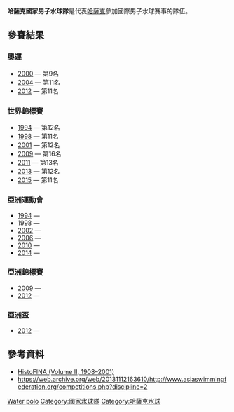 {{Infobox national water polo team
| Name               = 哈薩克
| Nickname           = 
| Image              = 
| Image_size         = 
| Image_label        = 
| Association        = 
| Confederation      = [[亞洲游泳總會|AASF]] (亞洲)
| Coach              = [[Sergey_Drozdov|Sergey Drozdov]]
| Asst Coach         = Alexandr Shvedov
| Captain            = [[Sergey_Gubarev|Sergey Gubarev]]
| Most caps          = 
| Top scorer         = 
| Home Stadium       = 
| FINA Trigramme     = KAZ
| First game         = 
| Largest win        = 
| Largest loss       = 
| Olympics apps      = 2
| Olympics first     = 2000
| Olympics best      = 第9名 ([[2000年夏季奧林匹克運動會水球比賽|2000]])
| World champ apps   = 7
| World champ first  = 1994
| World champ best   = 第11名 ([[1998年世界游泳錦標賽水球比賽男子賽事|1998]], [[2015年世界游泳錦標賽水球比賽男子賽事|2015]])
| World league apps  = 3
| World league first = 2010
| World league best  = 第5名 ([[2012年世界男子水球聯賽|2012]])
| Regional name      = [[亞洲運動會水球比賽|亞洲運動會]]
| Regional cup apps  = 5
| Regional cup first = [[1994年亞洲運動會水球比賽|1994]]
| Regional cup best  = {{gold01}} ([[1994年亞洲運動會水球比賽|1994]], [[1998年亞洲運動會水球比賽|1998]], [[2002年亞洲運動會水球比賽|2002]], [[2010年亞洲運動會水球比賽|2010]])
| 2ndRegional name      = 
| 2ndRegional cup apps  = 
| 2ndRegional cup first = 
| 2ndRegional cup best  = 
}}


'''哈薩克國家男子水球隊'''是代表[[哈薩克|哈薩克]]參加國際男子水球賽事的隊伍。

==參賽結果==
===奧運===
*[[2000年夏季奧林匹克運動會水球比賽|2000]] — 第9名
*[[2004年夏季奧林匹克運動會水球比賽|2004]] — 第11名
*[[2012年夏季奧林匹克運動會水球比賽|2012]] — 第11名

===世界錦標賽===
*[[1994年世界游泳錦標賽水球比賽男子賽事|1994]] — 第12名
*[[1998年世界游泳錦標賽水球比賽男子賽事|1998]] — 第11名
*[[2001年世界游泳錦標賽水球比賽男子賽事|2001]] — 第12名
*[[2009年世界游泳錦標賽水球比賽男子賽事|2009]] — 第16名
*[[2011年世界游泳錦標賽水球比賽男子賽事|2011]] — 第13名
*[[2013年世界游泳錦標賽水球比賽男子賽事|2013]] — 第12名
*[[2015年世界游泳錦標賽水球比賽男子賽事|2015]] — 第11名


===亞洲運動會===
* [[1994年亞洲運動會水球比賽|1994]] — {{gold01}}
* [[1998年亞洲運動會水球比賽|1998]] — {{gold01}}
* [[2002年亞洲運動會水球比賽|2002]] — {{gold01}}
* [[2006年亞洲運動會水球比賽|2006]] — {{bronze03}}
* [[2010年亞洲運動會水球比賽|2010]] — {{gold01}}
* [[2014年亞洲運動會水球比賽|2014]] — {{gold01}}


===亞洲錦標賽===
* [[2009年亞洲男子水球錦標賽|2009]] — {{silver02}}
* [[2012年亞洲男子水球錦標賽|2012]] — {{silver02}}

===亞洲盃===
* [[2012年亞洲水球盃|2012]] — {{gold01}}



==參考資料==
{{reflist}}
* [https://web.archive.org/web/20150626214139/http://www.fina.org/project/docs/histoFina/HistoFINA_VIII_a.pdf HistoFINA (Volume II, 1908–2001)]
* https://web.archive.org/web/20131112163610/http://www.asiaswimmingfederation.org/competitions.php?discipline=2

{{哈薩克體育國家隊}}

[[Category:哈薩克體育國家隊|Water polo]]
[[Category:國家水球隊|Category:國家水球隊]]
[[Category:哈薩克水球|Category:哈薩克水球]]